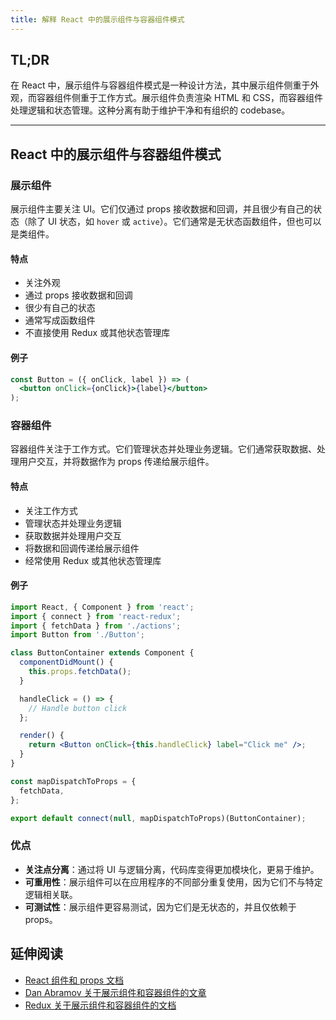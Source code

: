 ```yaml
---
title: 解释 React 中的展示组件与容器组件模式
---
```


## TL;DR

在 React 中，展示组件与容器组件模式是一种设计方法，其中展示组件侧重于外观，而容器组件侧重于工作方式。展示组件负责渲染 HTML 和 CSS，而容器组件处理逻辑和状态管理。这种分离有助于维护干净和有组织的 codebase。

***

## React 中的展示组件与容器组件模式

### 展示组件

展示组件主要关注 UI。它们仅通过 props 接收数据和回调，并且很少有自己的状态（除了 UI 状态，如 `hover` 或 `active`）。它们通常是无状态函数组件，但也可以是类组件。

#### 特点

* 关注外观
* 通过 props 接收数据和回调
* 很少有自己的状态
* 通常写成函数组件
* 不直接使用 Redux 或其他状态管理库

#### 例子

```jsx
const Button = ({ onClick, label }) => (
  <button onClick={onClick}>{label}</button>
);
```

### 容器组件

容器组件关注于工作方式。它们管理状态并处理业务逻辑。它们通常获取数据、处理用户交互，并将数据作为 props 传递给展示组件。

#### 特点

* 关注工作方式
* 管理状态并处理业务逻辑
* 获取数据并处理用户交互
* 将数据和回调传递给展示组件
* 经常使用 Redux 或其他状态管理库

#### 例子

```jsx
import React, { Component } from 'react';
import { connect } from 'react-redux';
import { fetchData } from './actions';
import Button from './Button';

class ButtonContainer extends Component {
  componentDidMount() {
    this.props.fetchData();
  }

  handleClick = () => {
    // Handle button click
  };

  render() {
    return <Button onClick={this.handleClick} label="Click me" />;
  }
}

const mapDispatchToProps = {
  fetchData,
};

export default connect(null, mapDispatchToProps)(ButtonContainer);
```

### 优点

* **关注点分离**：通过将 UI 与逻辑分离，代码库变得更加模块化，更易于维护。
* **可重用性**：展示组件可以在应用程序的不同部分重复使用，因为它们不与特定逻辑相关联。
* **可测试性**：展示组件更容易测试，因为它们是无状态的，并且仅依赖于 props。

## 延伸阅读

* [React 组件和 props 文档](https://react.dev/learn/passing-props-to-a-component)
* [Dan Abramov 关于展示组件和容器组件的文章](https://medium.com/@dan_abramov/smart-and-dumb-components-7ca2f9a7c7d0)
* [Redux 关于展示组件和容器组件的文档](https://redux.js.org/basics/usage-with-react#presentational-and-container-components)
